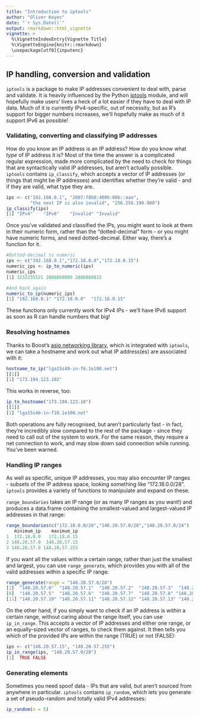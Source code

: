 ```yaml
---
title: "Introduction to iptools"
author: "Oliver Keyes"
date: "`r Sys.Date()`"
output: rmarkdown::html_vignette
vignette: >
  %\VignetteIndexEntry{Vignette Title}
  %\VignetteEngine{knitr::rmarkdown}
  \usepackage[utf8]{inputenc}
---
```


## IP handling, conversion and validation
`iptools` is a package to make IP addresses convenient to deal with, parse and validate. It is heavily influenced by the Python [iptools](https://python-iptools.readthedocs.org/en/latest/) module, and will hopefully make users' lives a heck of a lot easier if they have to deal with IP data. Much of it is currently IPv4-specific, out of necessity, but as R's support for bigger numbers increases, we'll hopefully make as much of it support IPv6 as possible!

### Validating, converting and classifying IP addresses

How do you know an IP address is an IP address? How do you know what *type* of IP address it is? Most of the time the answer is a complicated regular expression, made more complicated by the need to check for things that are syntactically valid IP addresses, but aren't actually possible. `iptools` contains `ip_classify`, which accepts a vector of IP addresses (or things that might be IP addresses) and identifies whether they're valid - and if they are valid, what type they are.

```r
ips <- c("192.168.0.1", "2607:f8b0:4006:80b::aaa",
         "the next IP is also invalid", "256.256.190.900")
ip_classify(ips)
[1] "IPv4"    "IPv6"    "Invalid" "Invalid"
```

Once you've validated and classified the IPs, you might want to look at them in their numeric form, rather than the
"dotted-decimal" form - or you might have numeric forms, and need dotted-decimal. Either way, there's a function for it.

```r
#Dotted-decimal to numeric
ips <- c("192.168.0.1","172.18.0.0","172.18.0.15")
numeric_ips <- ip_to_numeric(ips)
numeric_ips
[1] 3232235521 2886860800 2886860815

#And back again
numeric_to_ip(numeric_ips)
[1] "192.168.0.1" "172.18.0.0"  "172.18.0.15"
```

These functions only currently work for IPv4 IPs - we'll have IPv6 support as soon as R can handle numbers that big!

### Resolving hostnames

Thanks to Boost's [asio networking library](http://www.boost.org/doc/libs/1_58_0/doc/html/boost_asio.html), which is
integrated with `iptools`, we can take a hostname and work out what IP address(es) are associated with it:

```r
hostname_to_ip("lga15s49-in-f6.1e100.net")
[[1]]
[1] "173.194.123.102"
```

This works in reverse, too:

```r
ip_to_hostname("173.194.123.10")
[[1]]
[1] "lga15s46-in-f10.1e100.net"
```

Both operations are fully recognised, but aren't particularly fast - in fact, they're incredibly slow compared to the rest of the package - since they need to call out of the system to work. For the same reason, they require a net connection to work, and may slow down said connection while running. You've been warned.

### Handling IP ranges
As well as specific, unique IP addresses, you may also encounter IP ranges - subsets of the IP address space, looking something like "172.18.0.0/28". `iptools` provides a variety of functions to manipulate and expand on these.

`range_boundaries` takes an IP range (or as many IP ranges as you want!) and produces a data.frame containing the smallest-valued and
largest-valued IP addresses in that range:

```r
range_boundaries(c("172.18.0.0/28","148.20.57.0/28","148.20.57.0/24")
   minimum_ip    maximum_ip
1  172.18.0.0   172.18.0.15
2 148.20.57.0  148.20.57.15
3 148.20.57.0 148.20.57.255
```

If you want all the values within a certain range, rather than just the smallest and largest, you can use `range_generate`, which provides you with all of the valid addresses within a specific IP range:

```r
range_generate(range = "148.20.57.0/28")
[1]  "148.20.57.0"  "148.20.57.1"  "148.20.57.2"  "148.20.57.3"  "148.20.57.4"
[6]  "148.20.57.5"  "148.20.57.6"  "148.20.57.7"  "148.20.57.8" "148.20.57.9"
[11] "148.20.57.10" "148.20.57.11" "148.20.57.12" "148.20.57.13" "148.20.57.14" "148.20.57.15"
```
On the other hand, if you simply want to check if an IP address is *within* a certain range, without caring about the range itself, you can use `ip_in_range`. This accepts a vector of IP addresses and either one range, or an equally-sized vector of ranges, to check them against. It then tells you which of the provided IPs are within the range (TRUE) or not (FALSE):

```r
ips <- c("148.20.57.15", "148.20.57.255")
ip_in_range(ips, "148.20.57.0/28")
[1]  TRUE FALSE
```
### Generating elements

Sometimes you need spoof data - IPs that are valid, but aren't sourced from anywhere in particular. `iptools` contains `ip_random`, which lets you generate a set of pseudo-random and totally valid IPv4 addresses:

```r
ip_random(n = 5)
```